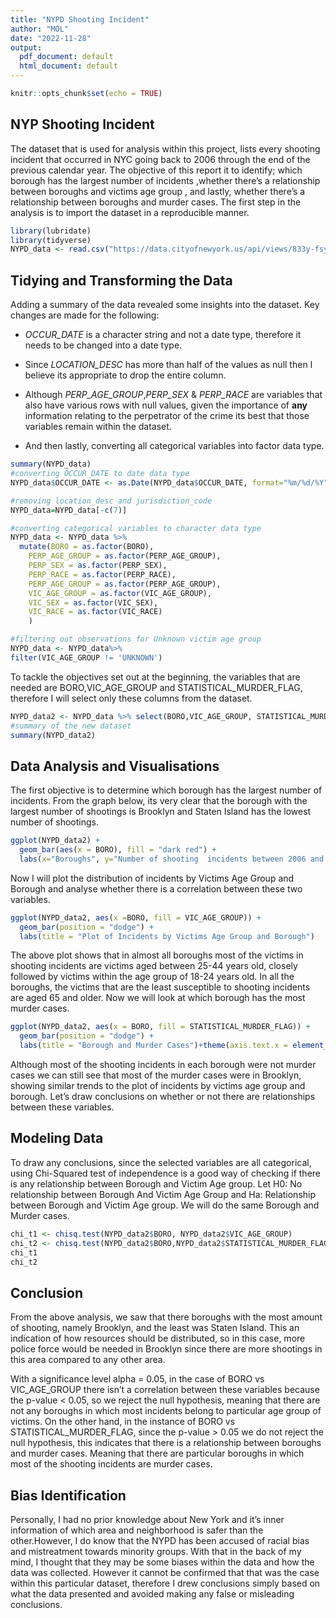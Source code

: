 ```yaml
---
title: "NYPD Shooting Incident"
author: "MOL"
date: "2022-11-28"
output:
  pdf_document: default
  html_document: default
---
```


```r
knitr::opts_chunk$set(echo = TRUE)
```

## NYP Shooting Incident

The dataset that is used for analysis within this project, lists every shooting incident that occurred in NYC going back to 2006 through the end of the previous calendar year. 
The objective of this report it to identify; which borough has the largest number of incidents ,whether there's a relationship between boroughs and victims age group , and lastly, whether there's a relationship between boroughs and murder cases. The first step in the analysis is to import the dataset in a reproducible manner.

```r
library(lubridate)
library(tidyverse)
NYPD_data <- read.csv("https://data.cityofnewyork.us/api/views/833y-fsy8/rows.csv")
```

## Tidying and Transforming the Data

Adding a summary of the data revealed some insights into the dataset. Key changes are made for the following:

-   *OCCUR_DATE* is a character string and not a date type, therefore it needs to be changed into a date type.

-   Since *LOCATION_DESC* has more than half of the values as null then I believe its appropriate to drop the entire column.

-   Although *PERP_AGE_GROUP*,*PERP_SEX* & *PERP_RACE* are variables that also have various rows with null values, given the importance of **any** information relating to the perpetrator of the crime its best that those variables remain within the dataset.

-   And then lastly, converting all categorical variables into factor data type.

```r
summary(NYPD_data)
#converting OCCUR_DATE to date data type
NYPD_data$OCCUR_DATE <- as.Date(NYPD_data$OCCUR_DATE, format="%m/%d/%Y")

#removing location_desc and jurisdiction_code
NYPD_data=NYPD_data[-c(7)]

#converting categorical variables to character data type
NYPD_data <- NYPD_data %>%
  mutate(BORO = as.factor(BORO),
    PERP_AGE_GROUP = as.factor(PERP_AGE_GROUP),
    PERP_SEX = as.factor(PERP_SEX),
    PERP_RACE = as.factor(PERP_RACE),
    PERP_AGE_GROUP = as.factor(PERP_AGE_GROUP),
    VIC_AGE_GROUP = as.factor(VIC_AGE_GROUP),
    VIC_SEX = as.factor(VIC_SEX),
    VIC_RACE = as.factor(VIC_RACE)
    )

#filtering out observations for Unknown victim age group
NYPD_data <- NYPD_data%>%
filter(VIC_AGE_GROUP != 'UNKNOWN')
```

To tackle the objectives set out at the beginning, the variables that are needed are BORO,VIC_AGE_GROUP and STATISTICAL_MURDER_FLAG, therefore I will select only these columns from the dataset.

```r
NYPD_data2 <- NYPD_data %>% select(BORO,VIC_AGE_GROUP, STATISTICAL_MURDER_FLAG) 
#summary of the new dataset
summary(NYPD_data2)

```

## Data Analysis and Visualisations

The first objective is to determine which borough has the largest number of incidents. From the graph below, its very clear that the borough with the largest number of shootings is Brooklyn and Staten Island has the lowest number of shootings.

```r
ggplot(NYPD_data2) + 
  geom_bar(aes(x = BORO), fill = "dark red") +
  labs(x="Boroughs", y="Number of shooting  incidents between 2006 and 2021")
```

Now I will plot the distribution of incidents by Victims Age Group and Borough and analyse whether there is a correlation between these two variables.

```r
ggplot(NYPD_data2, aes(x =BORO, fill = VIC_AGE_GROUP)) +
  geom_bar(position = "dodge") +
  labs(title = "Plot of Incidents by Victims Age Group and Borough")

```

The above plot shows that in almost all boroughs most of the victims in shooting incidents are victims aged between 25-44 years old, closely followed by victims within the age group of 18-24 years old. In all the boroughs, the victims that are the least susceptible to shooting incidents are aged 65 and older. Now we will look at which borough has the most murder cases.

```r
ggplot(NYPD_data2, aes(x = BORO, fill = STATISTICAL_MURDER_FLAG)) +
  geom_bar(position = "dodge") +
  labs(title = "Borough and Murder Cases")+theme(axis.text.x = element_text(angle=90, hjust=1))

```

Although most of the shooting incidents in each borough were not murder cases we can still see that most of the murder cases were in Brooklyn, showing similar trends to the plot of incidents by victims age group and borough. Let's draw conclusions on whether or not there are relationships between these variables.

## Modeling Data

To draw any conclusions, since the selected variables are all categorical, using Chi-Squared test of independence is a good way of checking if there is any relationship between Borough and Victim Age group. Let H0: No relationship between Borough And Victim Age Group and Ha: Relationship between Borough and Victim Age group. We will do the same Borough and Murder cases.

```r
chi_t1 <- chisq.test(NYPD_data2$BORO, NYPD_data2$VIC_AGE_GROUP)
chi_t2 <- chisq.test(NYPD_data2$BORO,NYPD_data2$STATISTICAL_MURDER_FLAG)
chi_t1
chi_t2
```

## Conclusion

From the above analysis, we saw that there boroughs with the most amount of shooting, namely Brooklyn, and the least was Staten Island. This an indication of how resources should be distributed, so in this case, more police force would be needed in Brooklyn since there are more shootings in this area compared to any other area.

With a significance level alpha = 0.05, in the case of BORO vs VIC_AGE_GROUP there isn't a correlation between these variables because the p-value \< 0.05, so we reject the null hypothesis, meaning that there are not any boroughs in which most incidents belong to particular age group of victims. On the other hand, in the instance of BORO vs STATISTICAL_MURDER_FLAG, since the p-value \> 0.05 we do not reject the null hypothesis, this indicates that there is a relationship between boroughs and murder cases. Meaning that there are particular boroughs in which most of the shooting incidents are murder cases.

## Bias Identification

Personally, I had no prior knowledge about New York and it's inner information of which area and neighborhood is safer than the other.However, I do know that the NYPD has been accused of racial bias and mistreatment towards minority groups. With that in the back of my mind, I thought that they may be some biases within the data and how the data was collected. However it cannot be confirmed that that was the case within this particular dataset, therefore I drew conclusions simply based on what the data presented and avoided making any false or misleading conclusions.
